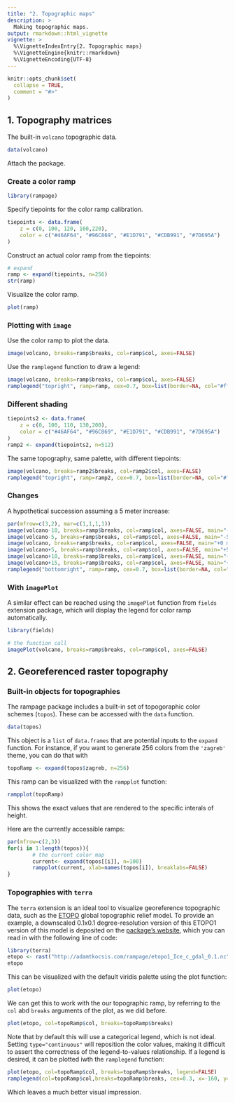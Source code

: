 ```yaml
---
title: "2. Topographic maps"
description: >
  Making topographic maps.
output: rmarkdown::html_vignette
vignette: >
  %\VignetteIndexEntry{2. Topographic maps}
  %\VignetteEngine{knitr::rmarkdown}
  %\VignetteEncoding{UTF-8}
---
```


```r
knitr::opts_chunk$set(
  collapse = TRUE,
  comment = "#>"
)
```


## 1. Topography matrices

The built-in `volcano` topographic data.

```r
data(volcano)
```

Attach the package.


### Create a color ramp

```r
library(rampage)
```

Specify tiepoints for the color ramp calibration.

```r
tiepoints <- data.frame(
	z = c(0, 100, 120, 160,220), 
	color = c("#46AF64", "#96C869", "#E1D791", "#CDB991", "#7D695A")
)
```

Construct an actual color ramp from the tiepoints:

```r
# expand
ramp <- expand(tiepoints, n=256) 
str(ramp)
```

Visualize the color ramp.

```r
plot(ramp)
```

### Plotting with `image` 

Use the color ramp to plot the data.

```r
image(volcano, breaks=ramp$breaks, col=ramp$col, axes=FALSE)
```

Use the `ramplegend` function to draw a legend:

```r
image(volcano, breaks=ramp$breaks, col=ramp$col, axes=FALSE)
ramplegend("topright", ramp=ramp, cex=0.7, box=list(border=NA, col="#ffffff55"))
```

### Different shading

```r
tiepoints2 <- data.frame(
	z = c(0, 100, 110, 130,200), 
	color = c("#46AF64", "#96C869", "#E1D791", "#CDB991", "#7D695A")
)
ramp2 <- expand(tiepoints2, n=512) 
```

The same topography, same palette, with different tiepoints:

```r
image(volcano, breaks=ramp2$breaks, col=ramp2$col, axes=FALSE)
ramplegend("topright", ramp=ramp2, cex=0.7, box=list(border=NA, col="#ffffff55"))
```

### Changes

A hypothetical succession assuming a 5 meter increase:

```r
par(mfrow=c(3,2), mar=c(1,1,1,1))
image(volcano-10, breaks=ramp$breaks, col=ramp$col, axes=FALSE, main="-10 m")
image(volcano-5, breaks=ramp$breaks, col=ramp$col, axes=FALSE, main="-5 m")
image(volcano, breaks=ramp$breaks, col=ramp$col, axes=FALSE, main="+0 m")
image(volcano+5, breaks=ramp$breaks, col=ramp$col, axes=FALSE, main="+5 m")
image(volcano+10, breaks=ramp$breaks, col=ramp$col, axes=FALSE, main="+10 m")
image(volcano+15, breaks=ramp$breaks, col=ramp$col, axes=FALSE, main="+15 m")
ramplegend("bottomright", ramp=ramp, cex=0.7, box=list(border=NA, col="#ffffff55"))
```



### With `imagePlot` 

A similar effect can be reached using the `imagePlot` function from  `fields` extension package, which will display the legend for color ramp automatically.

```r
library(fields)

# the function call
imagePlot(volcano, breaks=ramp$breaks, col=ramp$col, axes=FALSE)
```




## 2. Georeferenced raster topography

### Built-in objects for topographies


The rampage package includes a built-in set of topogoraphic color schemes (`topos`). These can be accessed with the `data` function.

```r
data(topos)
```

This object is a `list` of `data.frames` that are potential inputs to the `expand` function. For instance, if you want to generate 256 colors from the `'zagreb'` theme, you can do that with

```r
topoRamp <- expand(topos$zagreb, n=256)
```

This ramp can be visualized with the `rampplot` function:

```r
rampplot(topoRamp)
```

This shows the exact values that are rendered to the specific interals of height.


Here are the currently accessible ramps:
```r
par(mfrow=c(2,3))
for(i in 1:length(topos)){
		# the current color map
		current<- expand(topos[[i]], n=100)
		rampplot(current, xlab=names(topos[i]), breaklabs=FALSE)
}

```


### Topographies with `terra`

The `terra` extension is an ideal tool to visualize georeference topographic data, such as the [ETOPO](https://www.ncei.noaa.gov/products/etopo-global-relief-model) global topographic relief model. To provide an example, a downscaled 0.1x0.1 degree-resolution version of this ETOPO1 version of this model is deposited on the [package's website](http://adamtkocsis.com/rampage/ETOPO1_ice_c_20110606_tiff_1.tif), which you can read in with the following line of code:

```r
library(terra)
etopo <- rast("http://adamtkocsis.com/rampage/etopo1_Ice_c_gdal_0.1.nc")
etopo
```

This can be visualized with the default viridis palette using the plot function:

```r
plot(etopo)
```

We can get this to work with the our topographic ramp, by referring to the `col` abd `breaks` arguments of the plot, as we did before.

```r
plot(etopo, col=topoRamp$col, breaks=topoRamp$breaks)
```

Note that by default this will use a categorical legend, which is not ideal. Setting `type="continuous"` will reposition the color values, making it difficult to assert the correctness of the legend-to-values relationship. If a legend is desired, it can be plotted iwth the `ramplegend` function: 


```r
plot(etopo, col=topoRamp$col, breaks=topoRamp$breaks, legend=FALSE)
ramplegend(col=topoRamp$col,breaks=topoRamp$breaks, cex=0.3, x=-160, y=20)
```

Which leaves a much better visual impression.



